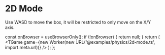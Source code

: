 # 2D Mode

Use WASD to move the box, it will be restricted to only move on the X/Y axis.


  const onBrowser = useBrowserOnly();
  if (!onBrowser) {
    return null;
  }
  return (
    <TGame
      game={new Worker(new URL('@examples/physics/2d-mode.ts', import.meta.url))}
    />
  );
};

<Game />
